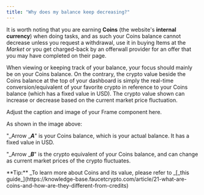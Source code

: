 ```yaml
---
title: "Why does my balance keep decreasing?"
---
```


It is worth noting that you are earning **Coins** (the website's **internal currency**) when doing tasks, and as such your Coins balance cannot decrease unless you request a withdrawal, use it in buying Items at the _Market_ or you get charged-back by an offerwall provider for an offer that you may have completed on their page.

When viewing or keeping track of your balance, your focus should mainly be on your Coins balance. On the contrary, the crypto value beside the Coins balance at the top of your dashboard is simply the real-time conversion/equivalent of your favorite crypto in reference to your Coins balance (which has a fixed value in USD). The crypto value shown can increase or decrease based on the current market price fluctuation.

<Frame>
  Adjust the caption and image of your Frame component here.
</Frame>

As shown in the image above:

"_Arrow _**_A_**" is your Coins balance, which is your actual balance. It has a fixed value in USD.

"_Arrow _**_B_**" is the crypto equivalent of your Coins balance, and can change as current market prices of the crypto fluctuates.

<Note>
  **Tip:** _To learn more about Coins and its value, please refer to _[_this guide_](https://knowledge-base.faucetcrypto.com/article/21-what-are-coins-and-how-are-they-different-from-credits)
</Note>